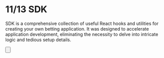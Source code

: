 
# 11/13 SDK

SDK is a comprehensive collection of useful React hooks and utilities for creating your own betting application. It was designed to accelerate application development, eliminating the necessity to delve into intricate logic and tedious setup details.

<Button
  className="mt-6"
  title="Try SDK"
  to="/sdk/overview"
/>
